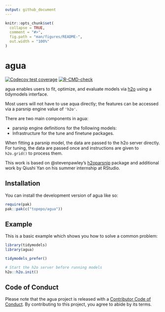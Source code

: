 ```yaml
---
output: github_document
---
```


<!-- README.md is generated from README.Rmd. Please edit that file -->

```r
knitr::opts_chunk$set(
  collapse = TRUE,
  comment = "#>",
  fig.path = "man/figures/README-",
  out.width = "100%"
)
```

# agua

<!-- badges: start -->
[![Codecov test coverage](https://codecov.io/gh/tidymodels/agua/branch/main/graph/badge.svg)](https://app.codecov.io/gh/tidymodels/agua?branch=main)
[![R-CMD-check](https://github.com/tidymodels/agua/actions/workflows/R-CMD-check.yaml/badge.svg)](https://github.com/tidymodels/agua/actions/workflows/R-CMD-check.yaml)
<!-- badges: end -->

agua enables users to fit, optimize, and evaluate models via [h2o](https://h2o.ai) using a tidymodels interface. 

Most users will not have to use aqua directly; the features can be accessed via a parsnip engine value of `'h2o'`. 

There are two main components in agua: 

* parsnip engine definitions for the following models: 
* Infrastructure for the tune and finetune packages. 

When fitting a parsnip model, the data are passed to the h2o server directly. For tuning, the data are passed once and instructions are given to `h2o.grid()` to process them. 

This work is based on @stevenpawley's [h2oparsnip](https://github.com/stevenpawley/h2oparsnip) package and additional work by Qiushi Yan on his summer internship at RStudio. 

## Installation

You can install the development version of agua like so:

``` r
require(pak)
pak::pak(c("topepo/agua"))
```

## Example

This is a basic example which shows you how to solve a common problem:

```r
library(tidymodels)
library(agua)

tidymodels_prefer()

# Start the h2o server before running models
h2o::h2o.init()

```

## Code of Conduct
  
Please note that the agua project is released with a [Contributor Code of Conduct](https://contributor-covenant.org/version/2/0/CODE_OF_CONDUCT.html). By contributing to this project, you agree to abide by its terms.
